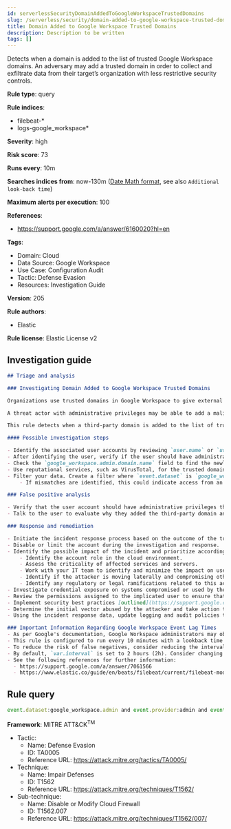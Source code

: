 ```yaml
---
id: serverlessSecurityDomainAddedToGoogleWorkspaceTrustedDomains
slug: /serverless/security/domain-added-to-google-workspace-trusted-domains
title: Domain Added to Google Workspace Trusted Domains
description: Description to be written
tags: []
---
```


<div id="domain-added-to-google-workspace-trusted-domains"></div>

Detects when a domain is added to the list of trusted Google Workspace domains. An adversary may add a trusted domain in order to collect and exfiltrate data from their target’s organization with less restrictive security controls.

**Rule type**: query

**Rule indices**: 

* filebeat-*
* logs-google_workspace*

**Severity**: high

**Risk score**: 73

**Runs every**: 10m

**Searches indices from**: now-130m ([Date Math format](((ref))/common-options.html#date-math), see also <DocLink id="serverlessSecurityRulesUiCreate" section="set-the-rules-schedule">`Additional look-back time`</DocLink>)

**Maximum alerts per execution**: 100

**References**: 

* https://support.google.com/a/answer/6160020?hl=en

**Tags**: 

* Domain: Cloud
* Data Source: Google Workspace
* Use Case: Configuration Audit
* Tactic: Defense Evasion
* Resources: Investigation Guide

**Version**: 205

**Rule authors**: 

* Elastic

**Rule license**: Elastic License v2

## Investigation guide

```markdown
## Triage and analysis

### Investigating Domain Added to Google Workspace Trusted Domains

Organizations use trusted domains in Google Workspace to give external users access to resources.

A threat actor with administrative privileges may be able to add a malicious domain to the trusted domain list. Based on the configuration, potentially sensitive resources may be exposed or accessible by an unintended third-party.

This rule detects when a third-party domain is added to the list of trusted domains in Google Workspace.

#### Possible investigation steps

- Identify the associated user accounts by reviewing `user.name` or `user.email` fields in the alert.
- After identifying the user, verify if the user should have administrative privileges to add external domains.
- Check the `google_workspace.admin.domain.name` field to find the newly added domain.
- Use reputational services, such as VirusTotal, for the trusted domain's third-party intelligence reputation.
- Filter your data. Create a filter where `event.dataset` is `google_workspace.drive` and `google_workspace.drive.file.owner.email` is being compared to `user.email`.
    - If mismatches are identified, this could indicate access from an external Google Workspace domain.

### False positive analysis

- Verify that the user account should have administrative privileges that allow them to edit trusted domains in Google Workspace.
- Talk to the user to evaluate why they added the third-party domain and if the domain has confidentiality risks.

### Response and remediation

- Initiate the incident response process based on the outcome of the triage.
- Disable or limit the account during the investigation and response.
- Identify the possible impact of the incident and prioritize accordingly; the following actions can help you gain context:
    - Identify the account role in the cloud environment.
    - Assess the criticality of affected services and servers.
    - Work with your IT team to identify and minimize the impact on users.
    - Identify if the attacker is moving laterally and compromising other accounts, servers, or services.
    - Identify any regulatory or legal ramifications related to this activity.
- Investigate credential exposure on systems compromised or used by the attacker to ensure all compromised accounts are identified. Reset passwords or delete API keys as needed to revoke the attacker's access to the environment. Work with your IT teams to minimize the impact on business operations during these actions.
- Review the permissions assigned to the implicated user to ensure that the least privilege principle is being followed.
- Implement security best practices [outlined](https://support.google.com/a/answer/7587183) by Google.
- Determine the initial vector abused by the attacker and take action to prevent reinfection via the same vector.
- Using the incident response data, update logging and audit policies to improve the mean time to detect (MTTD) and the mean time to respond (MTTR).

### Important Information Regarding Google Workspace Event Lag Times
- As per Google's documentation, Google Workspace administrators may observe lag times ranging from minutes up to 3 days between the time of an event's occurrence and the event being visible in the Google Workspace admin/audit logs.
- This rule is configured to run every 10 minutes with a lookback time of 130 minutes.
- To reduce the risk of false negatives, consider reducing the interval that the Google Workspace (formerly G Suite) Filebeat module polls Google's reporting API for new events.
- By default, `var.interval` is set to 2 hours (2h). Consider changing this interval to a lower value, such as 10 minutes (10m).
- See the following references for further information:
  - https://support.google.com/a/answer/7061566
  - https://www.elastic.co/guide/en/beats/filebeat/current/filebeat-module-google_workspace.html
```

## Rule query

```js
event.dataset:google_workspace.admin and event.provider:admin and event.category:iam and event.action:ADD_TRUSTED_DOMAINS

```

**Framework**: MITRE ATT&CK<sup>TM</sup>

* Tactic:
    * Name: Defense Evasion
    * ID: TA0005
    * Reference URL: https://attack.mitre.org/tactics/TA0005/
* Technique:
    * Name: Impair Defenses
    * ID: T1562
    * Reference URL: https://attack.mitre.org/techniques/T1562/
* Sub-technique:
    * Name: Disable or Modify Cloud Firewall
    * ID: T1562.007
    * Reference URL: https://attack.mitre.org/techniques/T1562/007/

